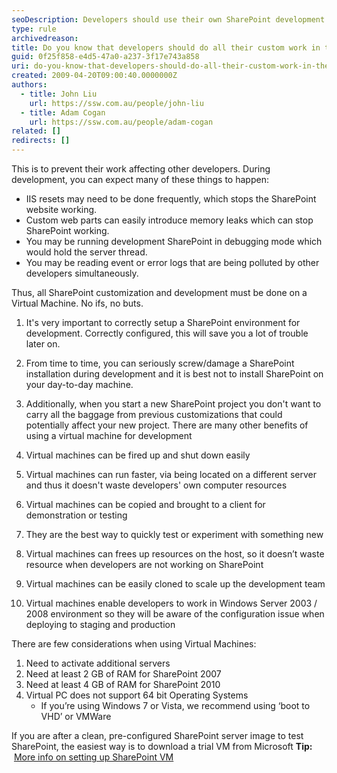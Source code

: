 ```yaml
---
seoDescription: Developers should use their own SharePoint development environment to prevent custom work from affecting other developers, ensuring a stable and efficient testing process.
type: rule
archivedreason:
title: Do you know that developers should do all their custom work in their own SharePoint development environment?
guid: 0f25f858-e4d5-47a0-a237-3f17e743a858
uri: do-you-know-that-developers-should-do-all-their-custom-work-in-their-own-sharepoint-development-environment
created: 2009-04-20T09:00:40.0000000Z
authors:
  - title: John Liu
    url: https://ssw.com.au/people/john-liu
  - title: Adam Cogan
    url: https://ssw.com.au/people/adam-cogan
related: []
redirects: []
---
```


This is to prevent their work affecting other developers. During development, you can expect many of these things to happen:

- IIS resets may need to be done frequently, which stops the SharePoint website working.
- Custom web parts can easily introduce memory leaks which can stop SharePoint working.
- You may be running development SharePoint in debugging mode which would hold the server thread.
- You may be reading event or error logs that are being polluted by other developers simultaneously.

Thus, all SharePoint customization and development must be done on a Virtual Machine. No ifs, no buts.

1. It's very important to correctly setup a SharePoint environment for development. Correctly configured, this will save you a lot of trouble later on.
2. From time to time, you can seriously screw/damage a SharePoint installation during development and it is best not to install SharePoint on your day-to-day machine.
3. Additionally, when you start a new SharePoint project you don't want to carry all the baggage from previous customizations that could potentially affect your new project.
There are many other benefits of using a virtual machine for development

1. Virtual machines can be fired up and shut down easily
2. Virtual machines can run faster, via being located on a different server and thus it doesn't waste developers' own computer resources
3. Virtual machines can be copied and brought to a client for demonstration or testing
4. They are the best way to quickly test or experiment with something new
5. Virtual machines can frees up resources on the host, so it doesn’t waste resource when developers are not working on SharePoint
6. Virtual machines can be easily cloned to scale up the development team
7. Virtual machines enable developers to work in Windows Server 2003 / 2008 environment so they will be aware of the configuration issue when deploying to staging and production

There are few considerations when using Virtual Machines:

1. Need to activate additional servers
2. Need at least 2 GB of RAM for SharePoint 2007
3. Need at least 4 GB of RAM for SharePoint 2010
4. Virtual PC does not support 64 bit Operating Systems
   - If you’re using Windows 7 or Vista, we recommend using ‘boot to VHD’ or VMWare

If you are after a clean, pre-configured SharePoint server image to test SharePoint, the easiest way is to download a trial VM from Microsoft
**Tip:**  [More info on setting up SharePoint VM](http://www.ssw.com.au/ssw/Standards/DeveloperSharePoint/VMDevelopment.aspx)